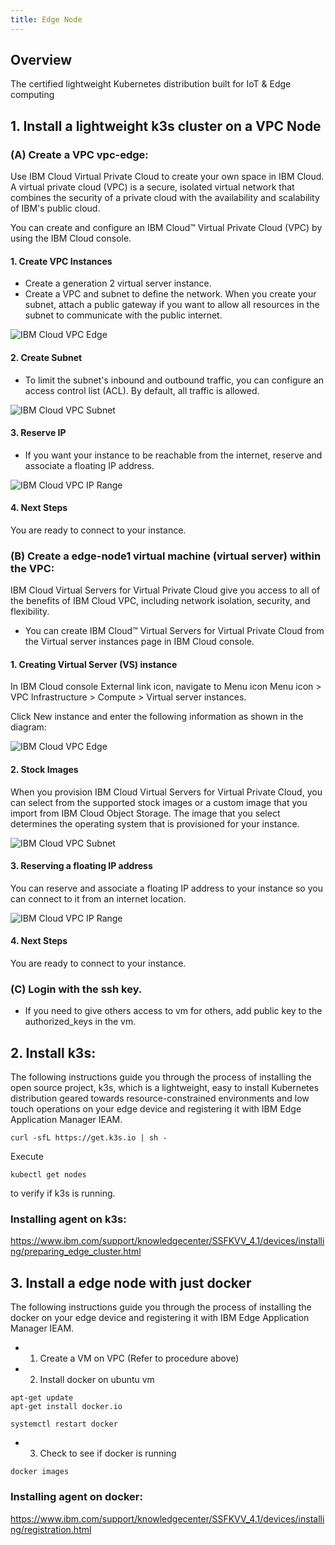 ```yaml
---
title: Edge Node 
---
```



<PageDescription>

</PageDescription>

## Overview

The certified lightweight Kubernetes distribution built for IoT & Edge computing

## 1.  Install a lightweight k3s cluster on a VPC Node

### (A) Create a VPC vpc-edge:

Use IBM Cloud Virtual Private Cloud to create your own space in IBM Cloud. A virtual private cloud (VPC) is a secure, isolated virtual network that combines the security of a private cloud with the availability and scalability of IBM's public cloud.

You can create and configure an IBM Cloud™ Virtual Private Cloud (VPC) by using the IBM Cloud console.

#### 1. Create VPC Instances

- Create a generation 2 virtual server instance. 
- Create a VPC and subnet to define the network. When you create your subnet, attach a public gateway if you want to allow all resources in the subnet to communicate with the public internet.

![IBM Cloud VPC Edge](images/newvpc.png)


#### 2. Create Subnet

- To limit the subnet's inbound and outbound traffic, you can configure an access control list (ACL). By default, all traffic is allowed.


![IBM Cloud VPC Subnet](images/newvpcsubnet.png)

#### 3. Reserve IP

- If you want your instance to be reachable from the internet, reserve and associate a floating IP address.

![IBM Cloud VPC IP Range](images/iprange.png)

#### 4. Next Steps

You are ready to connect to your instance. 

### (B) Create a edge-node1 virtual machine (virtual server) within the VPC:

IBM Cloud Virtual Servers for Virtual Private Cloud give you access to all of the benefits of IBM Cloud VPC, including network isolation, security, and flexibility.

- You can create IBM Cloud™ Virtual Servers for Virtual Private Cloud from the Virtual server instances page in IBM Cloud console.

#### 1. Creating Virtual Server (VS) instance

In IBM Cloud console External link icon, navigate to Menu icon Menu icon > VPC Infrastructure > Compute > Virtual server instances.

Click New instance and enter the following information as shown in the diagram:

![IBM Cloud VPC Edge](images/newvpcvs.png)

#### 2. Stock Images

When you provision IBM Cloud Virtual Servers for Virtual Private Cloud, you can select from the supported stock images or a custom image that you import from IBM Cloud Object Storage. The image that you select determines the operating system that is provisioned for your instance. 

![IBM Cloud VPC Subnet](images/vpcos.png)

#### 3. Reserving a floating IP address

You can reserve and associate a floating IP address to your instance so you can connect to it from an internet location.

![IBM Cloud VPC IP Range](images/vpcvolume.png)

#### 4. Next Steps

You are ready to connect to your instance. 

### (C) Login with the ssh key. 

- If you need to give others access to vm for others, add public key to the authorized_keys in the vm.

<Tabs>

<Tab label="k3">

## 2. Install k3s:

The following instructions guide you through the process of installing the open source project, k3s, which is a lightweight, easy to install Kubernetes distribution geared towards resource-constrained environments and low touch operations on your edge device and registering it with IBM Edge Application Manager IEAM.

```
curl -sfL https://get.k3s.io | sh -
```
Execute 
```
kubectl get nodes 
```
to verify if k3s is running.

### Installing agent on k3s:
https://www.ibm.com/support/knowledgecenter/SSFKVV_4.1/devices/installing/preparing_edge_cluster.html

</Tab>


<Tab label="k3">

## 3. Install a edge node with just docker

The following instructions guide you through the process of installing the docker on your edge device and registering it with IBM Edge Application Manager IEAM.

 - 1.  Create a VM on VPC (Refer to procedure above)
 - 2.  Install docker on ubuntu vm

```
apt-get update
apt-get install docker.io
```

```
systemctl restart docker
```

 - 3. Check to see if docker is running
```
docker images
```

### Installing agent on docker:
https://www.ibm.com/support/knowledgecenter/SSFKVV_4.1/devices/installing/registration.html

</Tab>
</Tabs>
